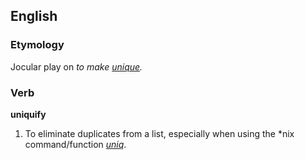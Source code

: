 ==English==

===Etymology===
Jocular play on ''to make [[unique]].''

===Verb===
'''uniquify'''

# {{slang|computing}} To eliminate duplicates from a list, especially when using the *nix command/function ''[[w:uniq|uniq]]''.